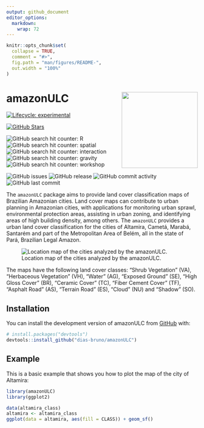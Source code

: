 ```yaml
---
output: github_document
editor_options: 
  markdown: 
    wrap: 72
---
```


<!-- README.md is generated from README.Rmd. Please edit that file -->

```r
knitr::opts_chunk$set(
  collapse = TRUE,
  comment = "#>",
  fig.path = "man/figures/README-",
  out.width = "100%"
)
```

# amazonULC <a href="https://github.com/dias-bruno/amazonULC"><img src="man/figures/logo.png" align="right" height="200"/></a>

<!-- badges: start -->

[![Lifecycle:
experimental](https://img.shields.io/badge/lifecycle-experimental-orange.svg)](https://lifecycle.r-lib.org/articles/stages.html#experimental)

[![GitHub
Stars](https://img.shields.io/github/stars/dias-bruno/amazonULC?style=social)](https://github.com/dias-bruno/amazonULC/stargazers)

![GitHub search hit counter:
R](https://img.shields.io/github/search/dias-bruno/amazonULC/R)\
![GitHub search hit counter:
spatial](https://img.shields.io/github/search/dias-bruno/amazonULC/spatial)
![GitHub search hit counter:
interaction](https://img.shields.io/github/search/dias-bruno/amazonULC/interaction)
![GitHub search hit counter:
gravity](https://img.shields.io/github/search/dias-bruno/amazonULC/gravity)
![GitHub search hit counter:
workshop](https://img.shields.io/github/search/dias-bruno/amazonULC/workshop)

![GitHub
issues](https://img.shields.io/github/issues/dias-bruno/amazonULC)
![GitHub
release](https://img.shields.io/github/release-date/dias-bruno/amazonULC)
![GitHub commit
activity](https://img.shields.io/github/commit-activity/y/dias-bruno/amazonULC)
![GitHub last
commit](https://img.shields.io/github/last-commit/dias-bruno/amazonULC)

<!-- badges: end -->

The `amazonULC` package aims to provide land cover classification maps of Brazilian Amazonian cities. Land cover maps can contribute to urban planning in Amazonian cities, with applications for monitoring urban sprawl, environmental protection areas, assisting in urban zoning, and identifying areas of high building density, among others. The `amazonULC` provides a urban land cover classification for the cities of Altamira, Cametá, Marabá, Santarém and part of the Metropolitan Area of Belém, all in the state of Pará, Brazilian Legal Amazon.

![Location map of the cities analyzed by the
amazonULC.](images/location_map.png)

The maps have the following land cover classes: "Shrub Vegetation" (VA), "Herbaceous Vegetation" (VH), "Water" (AG), "Exposed Ground" (SE), "High Gloss Cover" (BR), "Ceramic Cover" (TC), "Fiber Cement Cover" (TF), "Asphalt Road" (AS), "Terrain Road" (ES), "Cloud" (NU) and "Shadow" (SO).

## Installation

You can install the development version of amazonULC from [GitHub](https://github.com/) with:

``` r
# install.packages("devtools")
devtools::install_github("dias-bruno/amazonULC")
```

## Example

This is a basic example that shows you how to plot the map of the city of Altamira:

```r
library(amazonULC)
library(ggplot2)

data(altamira_class)
altamira <- altamira_class
ggplot(data = altamira, aes(fill = CLASS)) + geom_sf()
```
